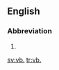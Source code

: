 ==English==

===Abbreviation===
{{head|en|abbreviation}}

# {{alternative form of|vb|lang=en}}

[[sv:vb.]]
[[tr:vb.]]